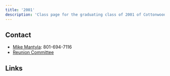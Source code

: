 ```yaml
---
title: '2001'
description: 'Class page for the graduating class of 2001 of Cottonwood High School.'
---
```



## Contact

- [Mike Mantyla](mailto:mbmantyla@gmail.com): 801-694-7116
- [Reunion Committee](mailto:cottonwoodreunion2001@gmail.com)

## Links

<LinkCard
  title="Class of '01 Instagram"
  href="https://www.instagram.com/cottonwoodhs2001/"
  description="Reunion information"
/>
